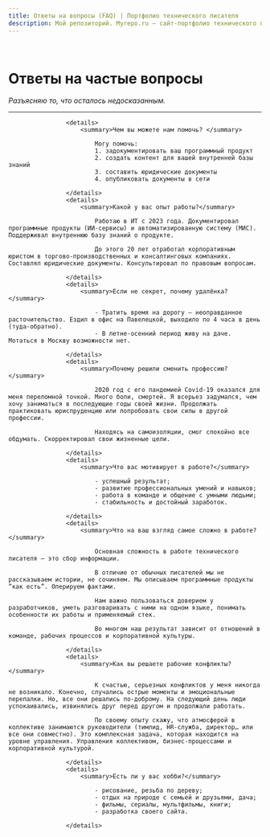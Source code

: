```yaml
---
title: Ответы на вопросы (FAQ) | Портфолио технического писателя
description: Мой репозиторий. Myrepo.ru – сайт-портфолио технического писателя
---
```


<br />

# Ответы на частые вопросы

*Разъясняю то, что осталось недосказанным.*

---

					<details>
						<summary>Чем вы можете нам помочь? </summary>

							Могу помочь:
							1. задокументировать ваш программный продукт
							2. создать контент для вашей внутренней базы знаний
							3. составить юридические документы
							4. опубликовать документы в сети

					</details>
					<details>
						<summary>Какой у вас опыт работы?</summary>
							
							Работаю в ИТ с 2023 года. Документировал программные продукты (ИИ-сервисы) и автоматизированную систему (МИС). Поддерживал внутреннюю базу знаний о продукте.
							
							До этого 20 лет отработал корпоративным юристом в торгово-производственных и консалтинговых компаниях. Составлял юридические документы. Консультировал по правовым вопросам.

					</details>
					<details>
						<summary>Если не секрет, почему удалёнка?</summary>

							- Тратить время на дорогу – неоправданное расточительство. Ездил в офис на Павелецкой, выходило по 4 часа в день (туда-обратно).
							- В летне-осенний период живу на даче. Мотаться в Москву возможности нет.

					</details>
					<details>
						<summary>Почему решили сменить профессию?</summary>

							2020 год с его пандемией Covid-19 оказался для меня переломной точкой. Много боли, смертей. Я всерьез задумался, чем хочу заниматься в последующие годы своей жизни. Продолжать практиковать юриспруденцию или попробовать свои силы в другой профессии.
							
							Находясь на самоизоляции, смог спокойно все обдумать. Скорректировал свои жизненные цели.

					</details>
					<details>
						<summary>Что вас мотивирует в работе?</summary>

							- успешный результат;
							- развитие профессиональных умений и навыков;
							- работа в команде и общение с умными людьми;
							- стабильность и достойный заработок.

					</details>
					<details>
						<summary>Что на ваш взгляд самое сложно в работе?</summary>

							Основная сложность в работе технического писателя – это сбор информации.

							В отличие от обычных писателей мы не рассказываем истории, не сочиняем. Мы описываем программные продукты “как есть”. Оперируем фактами.

							Нам важно пользоваться доверием у разработчиков, уметь разговаривать с ними на одном языке, понимать особенности их работы и применяемый стек.

							Во многом наш результат зависит от отношений в команде, рабочих процессов и корпоративной культуры.

					</details>
					<details>
						<summary>Как вы решаете рабочие конфликты?</summary>

							К счастью, серьезных конфликтов у меня никогда не возникало. Конечно, случались острые моменты и эмоциональные перепалки. Но, все они решались по-доброму. На следующий день люди успокаивались, извинялись друг перед другом и продолжали работать.

							По своему опыту скажу, что атмосферой в коллективе занимаются руководители (тимлид, HR-служба, директор… или все они совместно). Это комплексная задача, которая находится на уровне управления. Управления коллективом, бизнес-процессами и корпоративной культурой.

					</details>
					<details>
						<summary>Есть ли у вас хобби?</summary>

							- рисование, резьба по дереву;
							- отдых на природе с семьей и друзьями, дача;
							- фильмы, сериалы, мультфильмы, книги;
							- разработка своего сайта.

					</details>
